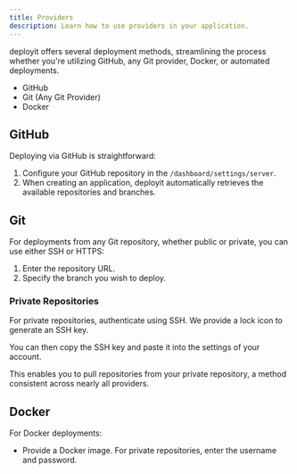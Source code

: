 ```yaml
---
title: Providers
description: Learn how to use providers in your application.
---
```


deployit offers several deployment methods, streamlining the process whether you're utilizing GitHub, any Git provider, Docker, or automated deployments.

- GitHub
- Git (Any Git Provider)
- Docker

## GitHub

Deploying via GitHub is straightforward:

1. Configure your GitHub repository in the `/dashboard/settings/server`.
2. When creating an application, deployit automatically retrieves the available repositories and branches.

## Git

For deployments from any Git repository, whether public or private, you can use either SSH or HTTPS:

1. Enter the repository URL.
2. Specify the branch you wish to deploy.

### Private Repositories

For private repositories, authenticate using SSH. We provide a lock icon to generate an SSH key.

<ImageZoom src="/assets/deployit-ssh-key.png" width={800} height={630} className="rounded-lg"/>

You can then copy the SSH key and paste it into the settings of your account.

<ImageZoom src="/assets/private-repository.png" width={800} height={630} className="rounded-lg"/>

This enables you to pull repositories from your private repository, a method consistent across nearly all providers.

## Docker

For Docker deployments:

- Provide a Docker image. For private repositories, enter the username and password.
